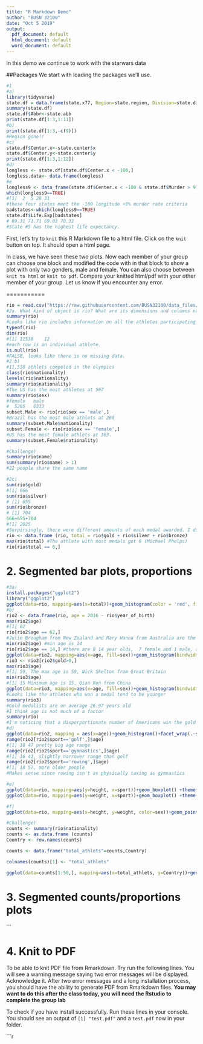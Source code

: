 ```yaml
---
title: "R Markdown Demo"
author: "BUSN 32100"
date: "Oct 5 2019"
output:
  pdf_document: default
  html_document: default
  word_document: default
---
```


In this demo we continue to work with the starwars data 

##Packages
We start with loading the packages we'll use.
```r

#1
#a)
library(tidyverse)
state.df = data.frame(state.x77, Region=state.region, Division=state.division)
summary(state.df)
state.df$Abbr<-state.abb
print(state.df[1:3,1:11])
#b)
print(state.df[1:3,-c(9)])
#Region gone!!
#c)
state.df$Center.x<-state.center$x
state.df$Center.y<-state.center$y
print(state.df[1:3,1:12])
#d)
longless <- state.df[state.df$Center.x < -100,]  
longless.data<- data.frame(longless)
#e
longless9 <- data_frame(state.df$Center.x < -100 & state.df$Murder > 9)
which(longless9==TRUE)
#[1]  2  5 28 31
#these four states meet the -100 longitude +9% murder rate criteria
badstates<-which(longless9==TRUE)
state.df$Life.Exp[badstates]
# 69.31 71.71 69.03 70.32
#State #5 has the highest life expectancy. 


```

First, let's try to `knit` this R Markdown file to a html file. Click on the `knit` button on top. It should open a html page.

In class, we have seen these two plots. Now each member of your group can choose one block and modified the code with in that block to show a plot with only two genders, male and female. You can also choose between `knit to html` or `knit to pdf`. Compare your knitted html/pdf with your other member of your group. Let us know if you encounter any error.

===========
```r
rio = read.csv("https://raw.githubusercontent.com/BUSN32100/data_files/master/rio.csv")
#2a. What kind of object is rio? What are its dimensions and columns names of rio? What does each row represent? Is there any missing data?
summary(rio)
#Looks like rio includes information on all the athletes participating in the Rio olymipics.
typeof(rio)
dim(rio)
#[1] 11538    12
#each row is an individual athlete. 
is.null(rio)
#FALSE, looks like there is no missing data. 
#2.b) 
#11,538 athlets competed in the olympics
class(rio$nationality) 
levels(rio$nationality) 
summary(rio$nationality)
#The US has the most athletes at 567
summary(rio$sex)
#female   male 
#  5205   6333 
subset.Male <- rio[rio$sex == 'male',] 
#Brazil has the most male athlets at 269 
summary(subset.Male$nationality)
subset.Female <- rio[rio$sex == 'female',] 
#US has the most female athlets at 303. 
summary(subset.Female$nationality)

#Challenge)
summary(rio$name)
sum(summary(rio$name) > 1) 
#22 people share the same name 

#2c) 
sum(rio$gold)
#[1] 666
sum(rio$silver)
# [1] 655
sum(rio$bronze)
# [1] 704
666+655+704
#[1] 2025
#Surpirsingly, there were different amounts of each medal awarded. I did my research and apparently this is because if there is a tie for gold, no silver is awarded. 
rio <- data.frame (rio, total = rio$gold + rio$silver + rio$bronze)
max(rio$total) #The athlete with most medals got 6 (Michael Phelps) 
rio[rio$total == 6,]
```

2. Segmented bar plots, proportions
===========
```R
#3a)
install.packages("ggplot2")
library("ggplot2")
ggplot(data=rio, mapping=aes(x=total))+geom_histogram(color = 'red', fill='white')
#b)
rio2 <- data.frame(rio, age = 2016 - rio$year_of_birth)
max(rio2$age)
#[1] 62
rio[rio2$age == 62,] 
#Julie Brougham from New Zealand and Mary Hanna from Australia are the oldest. 
min(rio2$age) #min age is 14
rio[rio2$age == 14,] #there are 8 14 year olds,  7 female and 1 male, all participated in aquatics
ggplot(data=rio2, mapping=aes(x=age, fill=sex))+geom_histogram(bindwidth=10)  
rio3 <- rio2[rio2$gold>0,]
max(rio3$age)
#[1] 59, The max age is 59, Nick Skelton from Great Britain
min(rio3$age)
#[1] 15 Minimum age is 15, Qian Ren from China
ggplot(data=rio3, mapping=aes(x=age, fill=sex))+geom_histogram(bindwidth=10) 
#Looks like the athletes who won a medal tend to be younger 
summary(rio3)
#Gold medalists are on average 26.97 years old 
#I think age is not much of a factor
summary(rio)
#I'm noticing that a disporportionate number of Americans win the gold medal. 
#d)
ggplot(data=rio2, mapping = aes(x=age))+geom_histogram()+facet_wrap(.~sport)
range(rio2[rio2$sport=='golf',]$age)
#[1] 18 47 pretty big age range 
range(rio2[rio2$sport=='gymnastics',]$age)
#[1] 16 41, slightly narrower range than golf
range(rio2[rio2$sport=='rowing',]$age)
#[1] 18 57, more older people
#Makes sense since rowing isn't as physically taxing as gymnastics

#e)
ggplot(data=rio, mapping=aes(y=height, x=sport))+geom_boxplot() +theme(axis.text.x = element_text(angle = 90, hjust = 1))
ggplot(data=rio, mapping=aes(y=weight, x=sport))+geom_boxplot() +theme(axis.text.x = element_text(angle = 90, hjust = 1))

#f) 
ggplot(data=rio, mapping=aes(x=height, y=weight, color=sex))+geom_point(alpha = 0.1) + facet_wrap(.~sport)

#Challenge) 
counts <- summary(rio$nationality)
counts <- as.data.frame (counts)
Country <- row.names(counts)

counts <- data.frame("total_athlets"=counts,Country)

colnames(counts)[1] <- "total_athlets"

ggplot(data=counts[1:50,], mapping=aes(x=total_athlets, y=Country))+geom_point()

```


3. Segmented counts/proportions plots
===========

```

4. Knit to PDF
=========
To be able to knit PDF file from Rmarkdown. Try run the following lines. You will see a warning message saying two error messages will be displayed. Acknowledge it. After two error messages and a long installation process, you should have the ability to generate PDF from Rmarkdown files.
**You may want to do this after the class today, you will need the Rstudio to complete the group lab**

To check if you have install successfully. Run these lines in your console. You should see an output of 
`[1] "test.pdf"` and a `test.pdf` now in your folder.

```r
